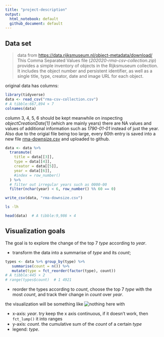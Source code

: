 ```yaml
---
title: "project-description"
output:
  html_notebook: default
  github_document: default
---
```


## Data set

> data from <https://data.rijksmuseum.nl/object-metadata/download/>\
> This Comma Separated Values file (*202020-rma-csv-collection.zip*) provides a simple inventory of objects in the Rijksmuseum collection. It includes the object number and persistent identifier, as well as a single title, type, creator, date and image URL for each object.

original data has columns:

```r
library(tidyverse)
data <- read_csv("rma-csv-collection.csv")
# A tibble:667,894 × 7
colnames(data)
```

column 3, 4, 5, 6 should be kept meanwhile on inspecting *objectCreationDate[1]* (which are mainly years) there are NA values and values of additional information such as *1790-01-01* instead of just the year. Also due to the origial file being too large, every 60th entry is saved into a new file [rma-downsize.csv](./rma-downsize.csv) and uploaded to github.

```r
data <- data %>%
  transmute(
    title = data[[3]],
    type = data[[4]],
    creator = data[[5]],
    year = data[[6]],
    #index = row_number()
  ) %>% 
  # filter out irregular years such as 0000-00
  filter(nchar(year) < 6, row_number() %% 60 == 0)  

write_csv(data, "rma-downsize.csv")
```

<!-- originally: the data is filtered via command line code  but this turns out to be incorrect  $ awk '$6 ~ /-?[0-9]{1,4}/  { print $3, $4, $5, $6}' rma-csv-collection.csv > rma-downsize.csv. current size:  -->

```bash
ls -lh
```

```r
head(data)  # A tibble:9,986 × 4
```

## Visualization goals

The goal is to explore the change of the top 7 *type* according to *year*.

- transform the data into a summarise of *type* and its *count*;

```r
types <- data %>% group_by(type) %>%
   summarise(count = n()) %>%
   mutate(type = fct_reorder(factor(type), count))
# A tibble:445 × 2
# range(types$count)  # 1 4921
```

- reorder the types according to *count*, choose the top 7 *type* with the most *count*, and track their change in  *count* over *year*.

the visualization will be something like ![nothing here](sample.png) with 

- x-axis: *year*. try keep the x axis continuous, if it doesn't work, then `fct_lump()` it into ranges
- y-axis: *count*. the cumulative sum of the *count* of a certain *type* 
- legend: *type*. 
